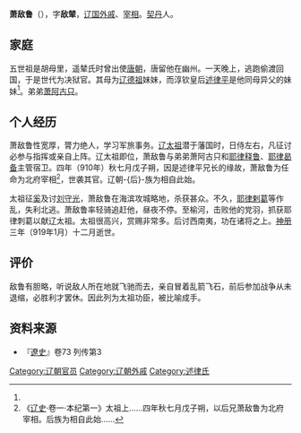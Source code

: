 {{for|萧胡笃的曾祖父萧敌鲁|萧敌鲁 (医生)}}
'''萧敌鲁'''（{{bd|9世纪|879年前?|918年|catIdx=X}}），字'''敌辇'''，[[辽国|辽国]][[外戚|外戚]]、[[宰相|宰相]]。[[契丹|契丹]]人。

== 家庭 ==

五世祖是胡母里，遥辇氏时曾出使[[唐朝|唐朝]]，唐留他在幽州。一天晚上，逃跑偷渡回国，于是世代为决狱官。其母为[[辽德祖|辽德祖]]妹妹，而淳钦皇后[[述律平|述律平]]是他同母异父的妹妹<ref name="a1"/>。弟弟[[萧阿古只|萧阿古只]]。

== 个人经历 ==

萧敌鲁性宽厚，膂力绝人，学习军旅事务。[[辽太祖|辽太祖]]潜于藩国时，日侍左右，凡征讨必参与指挥或亲自上阵。辽太祖即位，萧敌鲁与弟弟萧阿古只和[[耶律释鲁|耶律释鲁]]、[[耶律曷备|耶律曷备]]主管宿卫。四年（910年）秋七月戊子朔，因是述律平兄长的缘故，萧敌鲁为任命为北府宰相<ref name="a1">《[[辽史|辽史]]·卷一·本纪第一》太祖上......四年秋七月戊子朔，以后兄萧敌鲁为北府宰相。后族为相自此始......</ref>，世袭其官。辽朝-{后}-族为相自此始。

太祖征[[奚|奚]]及讨[[刘守光|刘守光]]，萧敌鲁在海滨攻城略地，杀获甚众。不久，[[耶律剌葛|耶律剌葛]]等作乱，失利北逃。萧敌鲁率轻骑追赶他，昼夜不停。至榆河，击败他的党羽，抓获耶律刺葛以献辽太祖。太祖很高兴，赏赐非常多。后讨西南夷，功在诸将之上。[[神册|神册]]三年（919年1月）十二月逝世。

== 评价 ==
敌鲁有胆略，听说敌人所在地就飞驰而去，亲自冒着乱箭飞石，前后参加战争从未退缩，必胜利才罢休。因此列为太祖功臣，被比喻成手。

== 资料来源 ==
* 『[[遼史|遼史]]』卷73 列传第3 

[[Category:辽朝官员|Category:辽朝官员]]
[[Category:辽朝外戚|Category:辽朝外戚]]
[[Category:述律氏|Category:述律氏]]